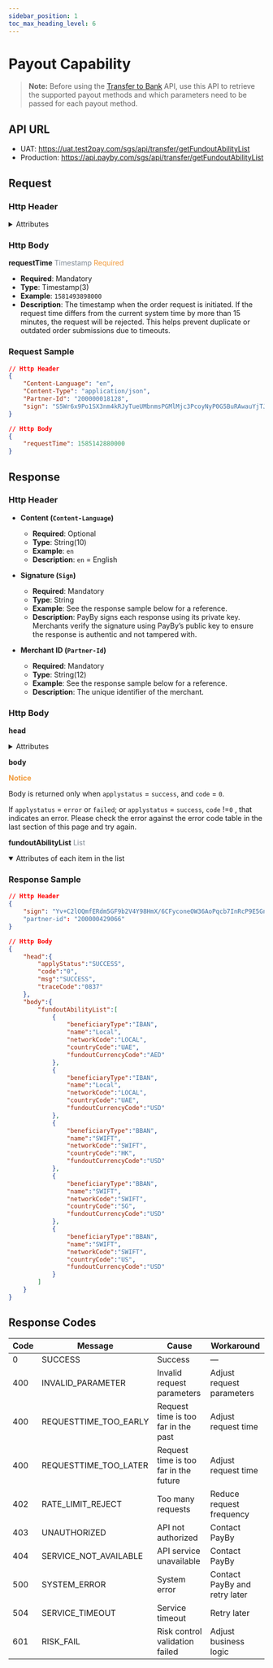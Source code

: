```yaml
---
sidebar_position: 1
toc_max_heading_level: 6
---
```




# Payout Capability

> **Note:** Before using the [Transfer to Bank](./transfer-to-bank.mdx) API, use this API to retrieve the supported payout methods and which parameters need to be passed for each payout method.


## API URL

- UAT: https://uat.test2pay.com/sgs/api/transfer/getFundoutAbilityList
- Production: https://api.payby.com/sgs/api/transfer/getFundoutAbilityList

## Request

### Http Header

<details>
  <summary>Attributes</summary>
  <RequestHeader/>
</details>

### Http Body

**requestTime** <font color = ' #7d8793'>Timestamp</font> <font color = '#f19938'>Required</font>

- **Required**: Mandatory  
- **Type**: Timestamp(3)  
- **Example**: `1581493898000`  
- **Description**: The timestamp when the order request is initiated. If the request time differs from the current system time by more than 15 minutes, the request will be rejected. This helps prevent duplicate or outdated order submissions due to timeouts.

### Request Sample

```json
// Http Header
{
    "Content-Language": "en",
    "Content-Type": "application/json",
    "Partner-Id": "200000018128",
    "sign": "S5Wr6x9Po1SX3nm4kRJyTueUMbnmsPGMlMjc3PcoyNyP0G5BuRAwauYjTJLeto6Bu1+893zCGmj201mjrvcXP4v/uMzQxRav5PBMp9VuQ+3dOFGclQAwr8cFAKuBDHhGAAkw1iVpdC8ZZLGl/jRUv3PCiZh6VyOLnrK7ZIevB/TetQSzCmN1xDIQo8mpDYz7YY/jSzYBnD17ePvkr4qQOWNUh7FF2nd29lo9KOQl5tJVoqT/D+PVSlZeuGr+wxBYCAyGqbVXXSAGcwF1egF6ISLJ29jpHcX/LACXxF/uf5cdzbudwPB2X0wtRw9WnowY3RUq34sidoF4DIShXVFHAg=="
}

// Http Body
{
    "requestTime": 1585142880000
}
```
 
## Response
### Http Header

- **Content (`Content-Language`)**  
  - **Required**: Optional  
  - **Type**: String(10)  
  - **Example**: `en`  
  - **Description**: `en` = English  

- **Signature (`Sign`)**  
  - **Required**: Mandatory  
  - **Type**: String  
  - **Example**: See the response sample below for a reference.  
  - **Description**: PayBy signs each response using its private key. Merchants verify the signature using PayBy’s public key to ensure the response is authentic and not tampered with.  

- **Merchant ID (`Partner-Id`)**  
  - **Required**: Mandatory  
  - **Type**: String(12)  
  - **Example**: See the response sample below for a reference.  
  - **Description**: The unique identifier of the merchant.  

### Http Body

**head**

<details>
  <summary>Attributes</summary>
  <ResponseHead/>
</details>

**body**

**<font color = '#f19938'>Notice</font>**

Body is returned only when `applystatus` = `success`, and `code` = `0`.

If `applystatus` = `error` or `failed`; or `applystatus` = `success`, `code` !=`0` , that indicates an error. Please check the error against the error code table in the last section of this page and try again.

**fundoutAbilityList** <font color = ' #7d8793'>List</font>

<details open={true}>
<summary>Attributes of each item in the list</summary>
<FundoutAbilityList/>
</details>

### Response Sample

```json
// Http Header
{
    "sign": "Yv+C2lOQmfERdm5GF9b2V4Y98HmX/6CFyconeOW36AoPqcb7InRcP9E5GnvJLfMoCScuNP4FBdJ5tJpL0A7yPHUMfxARi05jFRSMG97JJazDbWTbRkNM1ZupmTubhUvxvRCgvJp1k0c5yrHph+F+++W5eYho92xnkNgd62BS27i0iDRGzGSmsaPpK7MFcdlvnbbnmDZZJ0LH6RhYiJLYKl+znllQx3jNfCRjV28o22FZ35Q43mZTsS4uAZWbZ/KfaqWoV3sN62Cjj8DSg3mD6GCGWSVbxLq58DUxAq+6GwJ7Gj0Dc9nMXP3gnFW7dodQ9AjL2iHnH6Zh1Pw2D5/ung=="
    "partner-id": "200000429066"
}

// Http Body
{
    "head":{
        "applyStatus":"SUCCESS",
        "code":"0",
        "msg":"SUCCESS",
        "traceCode":"0837"
    },
    "body":{
        "fundoutAbilityList":[
            {
                "beneficiaryType":"IBAN",
                "name":"Local",
                "networkCode":"LOCAL",
                "countryCode":"UAE",
                "fundoutCurrencyCode":"AED"
            },
            {
                "beneficiaryType":"IBAN",
                "name":"Local",
                "networkCode":"LOCAL",
                "countryCode":"UAE",
                "fundoutCurrencyCode":"USD"
            },
            {
                "beneficiaryType":"BBAN",
                "name":"SWIFT",
                "networkCode":"SWIFT",
                "countryCode":"HK",
                "fundoutCurrencyCode":"USD"
            },
            {
                "beneficiaryType":"BBAN",
                "name":"SWIFT",
                "networkCode":"SWIFT",
                "countryCode":"SG",
                "fundoutCurrencyCode":"USD"
            },
            {
                "beneficiaryType":"BBAN",
                "name":"SWIFT",
                "networkCode":"SWIFT",
                "countryCode":"US",
                "fundoutCurrencyCode":"USD"
            }
        ]
    }
}
```

## Response Codes

| **Code** | **Message**              | **Cause**                                 | **Workaround**                   |
|----------|--------------------------|-------------------------------------------|----------------------------------|
| 0        | SUCCESS                  | Success                                   | —                                |
| 400      | INVALID_PARAMETER        | Invalid request parameters                | Adjust request parameters        |
| 400      | REQUESTTIME_TOO_EARLY    | Request time is too far in the past       | Adjust request time              |
| 400      | REQUESTTIME_TOO_LATER    | Request time is too far in the future     | Adjust request time              |
| 402      | RATE_LIMIT_REJECT        | Too many requests                         | Reduce request frequency         |
| 403      | UNAUTHORIZED             | API not authorized                        | Contact PayBy                    |
| 404      | SERVICE_NOT_AVAILABLE    | API service unavailable                   | Contact PayBy                    |
| 500      | SYSTEM_ERROR             | System error                              | Contact PayBy and retry later    |
| 504      | SERVICE_TIMEOUT          | Service timeout                           | Retry later                      |
| 601      | RISK_FAIL                | Risk control validation failed            | Adjust business logic            |
